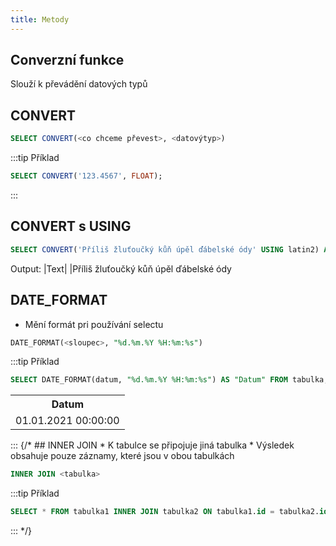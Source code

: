 ```yaml
---
title: Metody
---
```

## Converzní funkce
Slouží k převádění datových typů
## CONVERT

```sql
SELECT CONVERT(<co chceme převest>, <datovýtyp>)
```

:::tip Příklad
```sql
SELECT CONVERT('123.4567', FLOAT);
```
:::

## CONVERT s USING

```sql
SELECT CONVERT('Příliš žluťoučký kůň úpěl ďábelské ódy' USING latin2) AS "Text";
```
Output:
|Text|
|Příliš žluťoučký kůň úpěl ďábelské ódy

## DATE_FORMAT  
* Mění formát pri používání selectu  
```sql
DATE_FORMAT(<sloupec>, "%d.%m.%Y %H:%m:%s")
```

:::tip Příklad
```sql
SELECT DATE_FORMAT(datum, "%d.%m.%Y %H:%m:%s") AS "Datum" FROM tabulka;
```
<table>
    <tr>
        <th>Datum</th>
    </tr>
    <tr>
        <td>01.01.2021 00:00:00</td>
    </tr>   
</table>
:::
{/* 
## INNER JOIN 
* K tabulce se připojuje jiná tabulka
* Výsledek obsahuje pouze záznamy, které jsou v obou tabulkách

```sql
INNER JOIN <tabulka> 
```

:::tip Příklad
```sql
SELECT * FROM tabulka1 INNER JOIN tabulka2 ON tabulka1.id = tabulka2.id;
```
:::
*/}